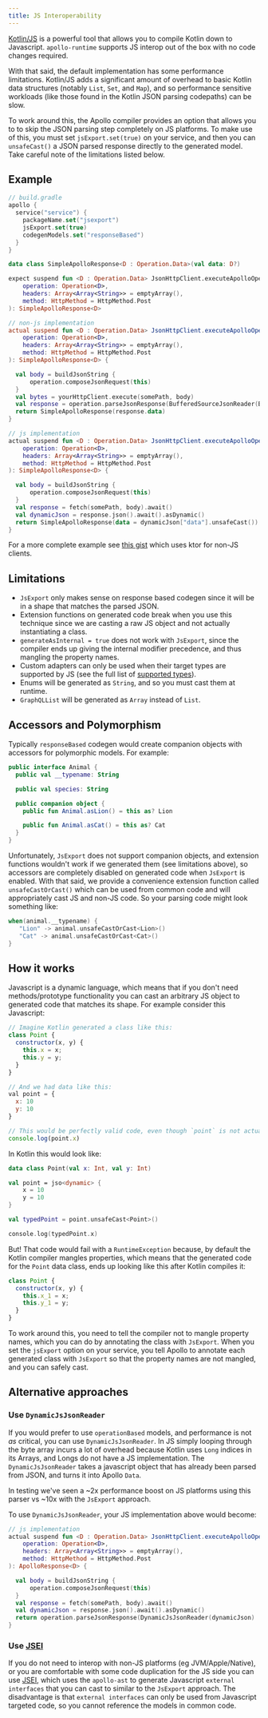 ```yaml
---
title: JS Interoperability
---
```


[Kotlin/JS](https://kotlinlang.org/docs/js-overview.html) is a powerful tool that allows you to compile
Kotlin down to Javascript. `apollo-runtime` supports JS interop out of the box with no code changes required.

With that said, the default implementation has some performance limitations. Kotlin/JS adds a significant
amount of overhead to basic Kotlin data structures (notably `List`, `Set`, and `Map`), and so performance sensitive
workloads (like those found in the Kotlin JSON parsing codepaths) can be slow.

To work around this, the Apollo compiler provides an option that allows you to to skip the JSON parsing
step completely on JS platforms. To make use of this, you must set `jsExport.set(true)` on your service,
and then you can `unsafeCast()` a JSON parsed response directly to the generated model. Take careful note of the limitations listed below.

## Example

```kotlin
// build.gradle
apollo {
  service("service") {
    packageName.set("jsexport")
    jsExport.set(true)
    codegenModels.set("responseBased")
  }
}

data class SimpleApolloResponse<D : Operation.Data>(val data: D?)

expect suspend fun <D : Operation.Data> JsonHttpClient.executeApolloOperation(
    operation: Operation<D>,
    headers: Array<Array<String>> = emptyArray(),
    method: HttpMethod = HttpMethod.Post
): SimpleApolloResponse<D>

// non-js implementation
actual suspend fun <D : Operation.Data> JsonHttpClient.executeApolloOperation(
    operation: Operation<D>,
    headers: Array<Array<String>> = emptyArray(),
    method: HttpMethod = HttpMethod.Post
): SimpleApolloResponse<D> {

  val body = buildJsonString {
      operation.composeJsonRequest(this)
  }
  val bytes = yourHttpClient.execute(somePath, body)
  val response = operation.parseJsonResponse(BufferedSourceJsonReader(Buffer().write(bytes)))
  return SimpleApolloResponse(response.data)
}

// js implementation
actual suspend fun <D : Operation.Data> JsonHttpClient.executeApolloOperation(
    operation: Operation<D>,
    headers: Array<Array<String>> = emptyArray(),
    method: HttpMethod = HttpMethod.Post
): SimpleApolloResponse<D> {

  val body = buildJsonString {
      operation.composeJsonRequest(this)
  }
  val response = fetch(somePath, body).await()
  val dynamicJson = response.json().await().asDynamic()
  return SimpleApolloResponse(data = dynamicJson["data"].unsafeCast())
}
```

For a more complete example see [this gist](https://gist.github.com/baconz/778e8a0b359267292d6e05ad81c19b90) which uses
ktor for non-JS clients.

## Limitations
* `JsExport` only makes sense on response based codegen since it will be in a shape that matches the parsed JSON.
* Extension functions on generated code break when you use this technique since we are casting a raw JS object and not actually instantiating a class.
* `generateAsInternal = true` does not work with `JsExport`, since the compiler ends up giving the internal modifier precedence, and thus mangling the property names.
* Custom adapters can only be used when their target types are supported by JS (see the full list of [supported types](https://kotlinlang.org/docs/js-to-kotlin-interop.html#kotlin-types-in-javascript)).
* Enums will be generated as `String`, and so you must cast them at runtime.
* `GraphQLList` will be generated as `Array` instead of `List`.

## Accessors and Polymorphism
Typically `responseBased` codegen would create companion objects with accessors for polymorphic models. For example:

```kotlin
public interface Animal {
  public val __typename: String

  public val species: String

  public companion object {
    public fun Animal.asLion() = this as? Lion

    public fun Animal.asCat() = this as? Cat
  }
}
```

Unfortunately, `JsExport` does not support companion objects, and extension functions wouldn't work if we generated them
(see limitations above), so accessors are completely disabled on generated code when `JsExport` is enabled. With that said,
we provide a convenience extension function called `unsafeCastOrCast()` which can be used from common code and will appropriately
cast JS and non-JS code. So your parsing code might look something like:

```kotlin
when(animal.__typename) {
   "Lion" -> animal.unsafeCastOrCast<Lion>()
   "Cat" -> animal.unsafeCastOrCast<Cat>()
}
```

## How it works
Javascript is a dynamic language, which means that if you don't need methods/prototype functionality
you can cast an arbitrary JS object to generated code that matches its shape. For example consider this Javascript:

```javascript
// Imagine Kotlin generated a class like this:
class Point {
  constructor(x, y) {
    this.x = x;
    this.y = y;
  }
}

// And we had data like this:
val point = {
  x: 10
  y: 10
}

// This would be perfectly valid code, even though `point` is not actually a `Point`:
console.log(point.x)
```

In Kotlin this would look like:

```kotlin
data class Point(val x: Int, val y: Int)

val point = jso<dynamic> {
    x = 10
    y = 10
}

val typedPoint = point.unsafeCast<Point>()

console.log(typedPoint.x)
```

But! That code would fail with a `RuntimeException` because, by default the Kotlin compiler mangles properties,
which means that the generated code for the `Point` data class, ends up looking like this after Kotlin compiles it:

```javascript
class Point {
  constructor(x, y) {
    this.x_1 = x;
    this.y_1 = y;
  }
}
```

To work around this, you need to tell the compiler not to mangle property names, which you can do by annotating the class
with `JsExport`. When you set the `jsExport` option on your service, you tell Apollo to annotate each generated
class with `JsExport` so that the property names are not mangled, and you can safely cast.

## Alternative approaches


### Use `DynamicJsJsonReader`
If you would prefer to use `operationBased` models, and performance is not _as_ critical, you can use `DynamicJsJsonReader`. In JS
simply looping through the byte array incurs a lot of overhead because Kotlin uses `Long` indices in its Arrays, and Longs do not
have a JS implementation. The `DynamicJsJsonReader` takes a javascript object that has already been parsed from JSON, and turns
it into Apollo `Data`.

In testing we've seen a ~2x performance boost on JS platforms using this parser vs ~10x with the `JsExport` approach.

To use `DynamicJsJsonReader`, your JS implementation above would become:

```kotlin
// js implementation
actual suspend fun <D : Operation.Data> JsonHttpClient.executeApolloOperation(
    operation: Operation<D>,
    headers: Array<Array<String>> = emptyArray(),
    method: HttpMethod = HttpMethod.Post
): ApolloResponse<D> {

  val body = buildJsonString {
      operation.composeJsonRequest(this)
  }
  val response = fetch(somePath, body).await()
  val dynamicJson = response.json().await().asDynamic()
  return operation.parseJsonResponse(DynamicJsJsonReader(dynamicJson)
}
```


### Use [JSEI](https://github.com/apollosolutions/apollo-jsei)
If you do not need to interop with non-JS platforms (eg JVM/Apple/Native), or you are comfortable with some code duplication for the JS
side you can use [JSEI](https://github.com/apollosolutions/apollo-jsei), which uses the `apollo-ast` to generate Javascript `external interfaces`
that you can cast to similar to the `JsExport` approach. The disadvantage is that `external interfaces` can only be used from Javascript targeted code,
so you cannot reference the models in common code.